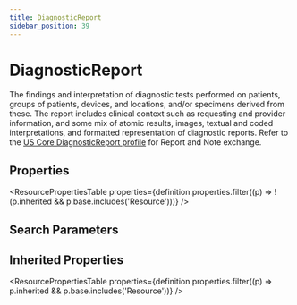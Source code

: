 ```yaml
---
title: DiagnosticReport
sidebar_position: 39
---
```



# DiagnosticReport

The findings and interpretation of diagnostic tests performed on patients, groups of patients, devices, and locations, and/or specimens derived from these. The report includes clinical context such as requesting and provider information, and some mix of atomic results, images, textual and coded interpretations, and formatted representation of diagnostic reports. Refer to the [US Core DiagnosticReport profile](https://hl7.org/fhir/us/core/stu3.1.1/StructureDefinition-us-core-diagnosticreport-note.html) for Report and Note exchange.

## Properties

<ResourcePropertiesTable
  properties={definition.properties.filter((p) => !(p.inherited && p.base.includes('Resource')))}
/>

## Search Parameters

<SearchParamsTable searchParams={definition.searchParameters} />

## Inherited Properties

<ResourcePropertiesTable properties={definition.properties.filter((p) => p.inherited && p.base.includes('Resource'))} />
